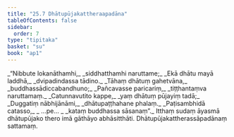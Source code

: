 ```yaml
---
title: "25.7 Dhātupūjakattheraapadāna"
tableOfContents: false
sidebar:
  order: 7
type: "tipitaka"
basket: "su"
book: "ap1"
---
```



<DynamicBreadcrumb />

<Division number="23" book="ap1" bookNo="20" page="252">

<Paragraph number="3068" type="verses" book="ap1">
_“Nibbute lokanāthamhi,_  
_siddhatthamhi naruttame;_  
_Ekā dhātu mayā laddhā,_  
_dvipadindassa tādino._  

</Paragraph>

</Division>
<Division number="24" book="ap1" bookNo="20" page="252">

<Paragraph number="3069" type="verses" book="ap1">
_Tāhaṃ dhātuṃ gahetvāna,_  
_buddhassādiccabandhuno;_  
_Pañcavasse paricariṃ,_  
_tiṭṭhantaṃva naruttamaṃ._  

</Paragraph>

</Division>
<Division number="25" book="ap1" bookNo="20" page="253">

<Paragraph number="3070" type="verses" book="ap1">
_Catunnavutito kappe,_  
_yaṃ dhātuṃ pūjayiṃ tadā;_  
_Duggatiṃ nābhijānāmi,_  
_dhātupaṭṭhahane phalaṃ._  

</Paragraph>

</Division>
<Division number="26" book="ap1" bookNo="20" page="253">

<Paragraph number="3071" type="verses" book="ap1">
_Paṭisambhidā catasso,_  
_ …pe… _  
_kataṃ buddhassa sāsanaṃ”._  

</Paragraph>

<Paragraph number="3072" book="ap1">
Itthaṃ sudaṃ āyasmā dhātupūjako thero imā gāthāyo abhāsitthāti.

</Paragraph>
</Division>

<Paragraph number="3073" type="center" book="ap1">
Dhātupūjakattherassāpadānaṃ sattamaṃ.
</Paragraph>